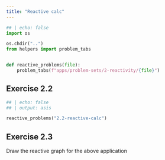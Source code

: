 ```yaml
---
title: "Reactive calc"
---
```


```python
## | echo: false
import os

os.chdir("..")
from helpers import problem_tabs


def reactive_problems(file):
    problem_tabs(f"apps/problem-sets/2-reactivity/{file}")


```

## Exercise 2.2

```python
## | echo: false
## | output: asis

reactive_problems("2.2-reactive-calc")
```

## Exercise 2.3

Draw the reactive graph for the above application